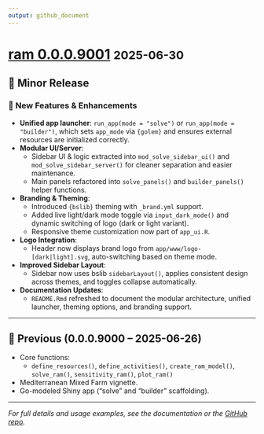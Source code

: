 ```yaml
---
output: github_document
---
```


# [ram 0.0.0.9001](https://github.com/PAS-AGRO-PAS/ram/releases/tag/v0.0.0.9001) <small>2025-06-30</small>

## 🚀 Minor Release

### 🔧 New Features & Enhancements

- **Unified app launcher**: `run_app(mode = "solve")` or `run_app(mode = "builder")`, which sets `app_mode` via `{golem}` and ensures external resources are initialized correctly.
- **Modular UI/Server**:
  - Sidebar UI & logic extracted into `mod_solve_sidebar_ui()` and `mod_solve_sidebar_server()` for cleaner separation and easier maintenance.
  - Main panels refactored into `solve_panels()` and `builder_panels()` helper functions.
- **Branding & Theming**:
  - Introduced `{bslib}` theming with `_brand.yml` support.
  - Added live light/dark mode toggle via `input_dark_mode()` and dynamic switching of logo (dark or light variant).
  - Responsive theme customization now part of `app_ui.R`.
- **Logo Integration**:
  - Header now displays brand logo from `app/www/logo-[dark|light].svg`, auto-switching based on theme mode.
- **Improved Sidebar Layout**:
  - Sidebar now uses bslib `sidebarLayout()`, applies consistent design across themes, and toggles collapse automatically.
- **Documentation Updates**:
  - `README.Rmd` refreshed to document the modular architecture, unified launcher, theming options, and branding support.

---

## 🧩 Previous (0.0.0.9000 – 2025-06-26)

- Core functions:  
  - `define_resources()`, `define_activities()`, `create_ram_model()`, `solve_ram()`, `sensitivity_ram()`, `plot_ram()`
- Mediterranean Mixed Farm vignette.
- Go-modeled Shiny app (“solve” and “builder” scaffolding).

---

*For full details and usage examples, see the documentation or the [GitHub repo](https://github.com/PAS-AGRO-PAS/ram).*

